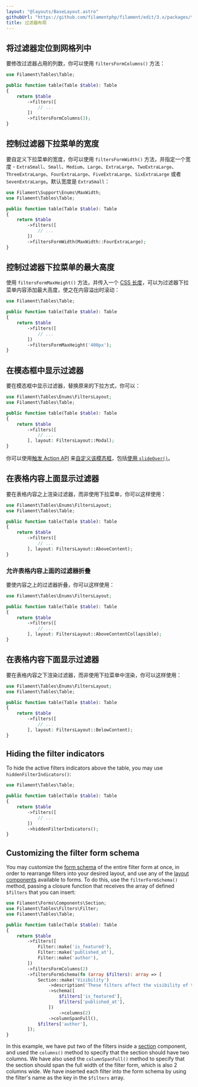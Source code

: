 ```yaml
---
layout: "@layouts/BaseLayout.astro"
githubUrl: "https://github.com/filamentphp/filament/edit/3.x/packages/tables/docs/04-filters/06-layout.md"
title: 过滤器布局
---
```


## 将过滤器定位到网格列中

要修改过滤器占用的列数，你可以使用 `filtersFormColumns()` 方法：

```php
use Filament\Tables\Table;

public function table(Table $table): Table
{
    return $table
        ->filters([
            // ...
        ])
        ->filtersFormColumns(3);
}
```

## 控制过滤器下拉菜单的宽度

要自定义下拉菜单的宽度，你可以使用 `filtersFormWidth()` 方法，并指定一个宽度 - `ExtraSmall`、`Small`、`Medium`、`Large`、`ExtraLarge`、`TwoExtraLarge`、`ThreeExtraLarge`、`FourExtraLarge`、`FiveExtraLarge`、`SixExtraLarge` 或者 `SevenExtraLarge`。默认宽度是 `ExtraSmall`：

```php
use Filament\Support\Enums\MaxWidth;
use Filament\Tables\Table;

public function table(Table $table): Table
{
    return $table
        ->filters([
            // ...
        ])
        ->filtersFormWidth(MaxWidth::FourExtraLarge);
}
```

## 控制过滤器下拉菜单的最大高度

使用 `filtersFormMaxHeight()` 方法，并传入一个 [CSS 长度](https://developer.mozilla.org/en-US/docs/Web/CSS/length)，可以为过滤器下拉菜单内容添加最大高度，使之在内容溢出时滚动：

```php
use Filament\Tables\Table;

public function table(Table $table): Table
{
    return $table
        ->filters([
            // ...
        ])
        ->filtersFormMaxHeight('400px');
}
```

## 在模态框中显示过滤器

要在模态框中显示过滤器，替换原来的下拉方式，你可以：

```php
use Filament\Tables\Enums\FiltersLayout;
use Filament\Tables\Table;

public function table(Table $table): Table
{
    return $table
        ->filters([
            // ...
        ], layout: FiltersLayout::Modal);
}
```

你可以使用[触发 Action API](getting-started#自定义过滤器触发-action) 来[自定义该模态框](../actions/modals)，包括[使用 `slideOver()`](../actions/modals#使用-slideover-替代模态框)。

## 在表格内容上面显示过滤器

要在表格内容之上渲染过滤器，而非使用下拉菜单，你可以这样使用：

```php
use Filament\Tables\Enums\FiltersLayout;
use Filament\Tables\Table;

public function table(Table $table): Table
{
    return $table
        ->filters([
            // ...
        ], layout: FiltersLayout::AboveContent);
}
```

<AutoScreenshot name="tables/filters/above-content" alt="Table with filters above content" version="3.x" />

### 允许表格内容上面的过滤器折叠

要使内容之上的过滤器折叠，你可以这样使用：

```php
use Filament\Tables\Enums\FiltersLayout;

public function table(Table $table): Table
{
    return $table
        ->filters([
            // ...
        ], layout: FiltersLayout::AboveContentCollapsible);
}
```

## 在表格内容下面显示过滤器

要在表格内容之下渲染过滤器，而非使用下拉菜单中渲染，你可以这样使用：

```php
use Filament\Tables\Enums\FiltersLayout;
use Filament\Tables\Table;

public function table(Table $table): Table
{
    return $table
        ->filters([
            // ...
        ], layout: FiltersLayout::BelowContent);
}
```

<AutoScreenshot name="tables/filters/below-content" alt="Table with filters below content" version="3.x" />

## Hiding the filter indicators

To hide the active filters indicators above the table, you may use `hiddenFilterIndicators()`:

```php
use Filament\Tables\Table;

public function table(Table $table): Table
{
    return $table
        ->filters([
            // ...
        ])
        ->hiddenFilterIndicators();
}
```

## Customizing the filter form schema

You may customize the [form schema](../../forms/layout) of the entire filter form at once, in order to rearrange filters into your desired layout, and use any of the [layout components](../../forms/layout) available to forms. To do this, use the `filterFormSchema()` method, passing a closure function that receives the array of defined `$filters` that you can insert:

```php
use Filament\Forms\Components\Section;
use Filament\Tables\Filters\Filter;
use Filament\Tables\Table;

public function table(Table $table): Table
{
    return $table
        ->filters([
            Filter::make('is_featured'),
            Filter::make('published_at'),
            Filter::make('author'),
        ])
        ->filtersFormColumns(2)
        ->filtersFormSchema(fn (array $filters): array => [
            Section::make('Visibility')
                ->description('These filters affect the visibility of the records in the table.')
                ->schema([
                    $filters['is_featured'],
                    $filters['published_at'],
                ])
                    ->columns(2)
                ->columnSpanFull(),
            $filters['author'],
        ]);
}
```

In this example, we have put two of the filters inside a [section](../../forms/layout/section) component, and used the `columns()` method to specify that the section should have two columns. We have also used the `columnSpanFull()` method to specify that the section should span the full width of the filter form, which is also 2 columns wide. We have inserted each filter into the form schema by using the filter's name as the key in the `$filters` array.
